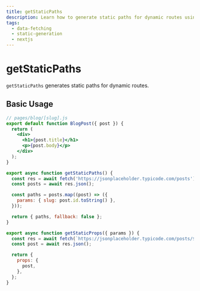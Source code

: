 ```yaml
---
title: getStaticPaths
description: Learn how to generate static paths for dynamic routes using getStaticPaths.
tags:
  - data-fetching
  - static-generation
  - nextjs
---
```


# getStaticPaths

`getStaticPaths` generates static paths for dynamic routes.

## Basic Usage

```jsx
// pages/blog/[slug].js
export default function BlogPost({ post }) {
  return (
    <div>
      <h1>{post.title}</h1>
      <p>{post.body}</p>
    </div>
  );
}

export async function getStaticPaths() {
  const res = await fetch('https://jsonplaceholder.typicode.com/posts');
  const posts = await res.json();

  const paths = posts.map((post) => ({
    params: { slug: post.id.toString() },
  }));

  return { paths, fallback: false };
}

export async function getStaticProps({ params }) {
  const res = await fetch(`https://jsonplaceholder.typicode.com/posts/${params.slug}`);
  const post = await res.json();

  return {
    props: {
      post,
    },
  };
}